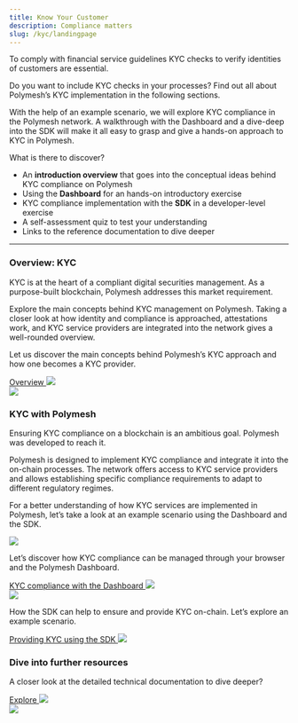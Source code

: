 ```yaml
---
title: Know Your Customer
description: Compliance matters
slug: /kyc/landingpage
---
```



To comply with financial service guidelines KYC checks to verify identities of customers are essential.

Do you want to include KYC checks in your processes? Find out all about Polymesh’s KYC implementation in the following sections.

With the help of an example scenario, we will explore KYC compliance in the Polymesh network. A walkthrough with the Dashboard and a dive-deep into the SDK will make it all easy to grasp and give a hands-on approach to KYC in Polymesh.

What is there to discover?
* An **introduction overview** that goes into the conceptual ideas behind KYC compliance on Polymesh
* Using the **Dashboard** for an hands-on introductory exercise
* KYC compliance implementation with the **SDK** in a developer-level exercise 
* A self-assessment quiz to test your understanding
* Links to the reference documentation to dive deeper

***

<div class="box-overview-card">
	<div class="content-left">
		<h3>Overview: KYC</h3>
		<p>KYC is at the heart of a compliant digital securities management. As a purpose-built blockchain, Polymesh addresses this market requirement.</p>
		<p>Explore the main concepts behind KYC management on Polymesh. Taking a closer look at how identity and compliance is approached, attestations work, and KYC service providers are integrated into the network gives a well-rounded overview.</p>
		<p>Let us discover the main concepts behind Polymesh’s KYC approach and how one becomes a KYC provider.</p>
		<a class="action-link" href="#">
			Overview
			<img src="/icon-arrow-right.svg"/>
		</a>
	</div>
	<div class="image-right">
		<img src="/illu-p-screen.svg"/>
	</div>
</div>
<h3>KYC with Polymesh</h3>
Ensuring KYC compliance on a blockchain is an ambitious goal. Polymesh was developed to reach it.

Polymesh is designed to implement KYC compliance and integrate it into the on-chain processes. The network offers access to KYC service providers and allows establishing specific compliance requirements to adapt to different regulatory regimes.

For a better understanding of how KYC services are implemented in Polymesh, let’s take a look at an example scenario using the Dashboard and the SDK.

<div class="box-action-cards">
	<div class="content-wrapper">
		<div class="action-card">
			<img class="action-icon" src="/tmpAssets/briefcase-01.svg"/>
			<p>Let’s discover how KYC compliance can be managed through your browser and the Polymesh Dashboard.</p>
			<a class="action-link" href="#">
				KYC compliance with the Dashboard
				<img src="/icon-arrow-right.svg"/>
			</a>
		</div>
		<div class="action-card">
			<img class="action-icon" src="/tmpAssets/brackets-01.svg"/>
			<p>How the SDK can help to ensure and provide KYC on-chain. Let’s explore an example scenario.</p>
			<a class="action-link" href="#">
				Providing KYC using the SDK
				<img src="/icon-arrow-right.svg"/>
			</a>
		</div>
	</div>
</div>

<div class="box-overview-card">
	<div class="content-left">
		<h3>Dive into further resources</h3>
		<p>A closer look at the detailed technical documentation to dive deeper?</p>
		<a class="action-link" href="#">
			Explore
			<img src="/icon-arrow-right.svg"/>
		</a>
	</div>
	<div class="image-right">
		<img src="/illu-p-code.svg"/>
	</div>
</div>